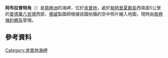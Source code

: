 {{Coord|66|54|S|56|42|E|display=title}}

'''阿布拉普特角'''（{{lang-en|Abrupt Point}}）是[[南極洲|南極洲]]的海岬，位於[[肯普地|肯普地]]，處於[[帕特里夏群島|帕特里夏群島]]西南面5公里的[[愛德華八世灣|愛德華八世灣]]西部，[[挪威|挪威]]製圖師根據該國拍攝的空中照片繪入地圖，現時由[[南極條約體系|南極條約體系]]管理。

==參考資料==
{{usgs-gazetteer|id=33}}

{{DEFAULTSORT:Abrupt Point}}
[[Category:肯普地海岬|Category:肯普地海岬]]


{{KempLand-geo-stub}}